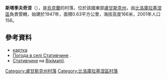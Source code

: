 {{coord|49|35|34|N|38|48|57|E|scale:100000|display=title}}

'''斯塔季夫奇涅'''（{{lang-uk|Стативчине}}），是[[烏克蘭|烏克蘭]]的村落，位於該國東部[[盧甘斯克州|盧甘斯克州]]，由[[比洛庫拉基涅區|比洛庫拉基涅區]]負責管轄，始建於1947年，面積0.63平方公里，海拔高度166米，2001年人口156。

==參考資料==
* [http://w1.c1.rada.gov.ua/pls/z7502/A005?rdat1=01.01.2011&rf7571=17962 картка]{{dead link|date=2018年3月 |bot=InternetArchiveBot |fix-attempted=yes }}
* [http://weather.in.ua/ua/lyganskaja/25075 Погода в селі Стативчине] {{Wayback|url=http://weather.in.ua/ua/lyganskaja/25075 |date=20131005023525 }}.
* [http://wikimapia.org/19297123/uk/Стативчине Стативчине] {{Wayback|url=http://wikimapia.org/19297123/uk/%D0%A1%D1%82%D0%B0%D1%82%D0%B8%D0%B2%D1%87%D0%B8%D0%BD%D0%B5 |date=20131012012123 }} на [[Вікімапія|Вікімапії]].

{{DEFAULTSORT:Стативчине}}
[[Category:盧甘斯克州村落|Category:盧甘斯克州村落]]
[[Category:比洛庫拉基涅區村落|Category:比洛庫拉基涅區村落]]


{{Luhansk-geo-stub}}